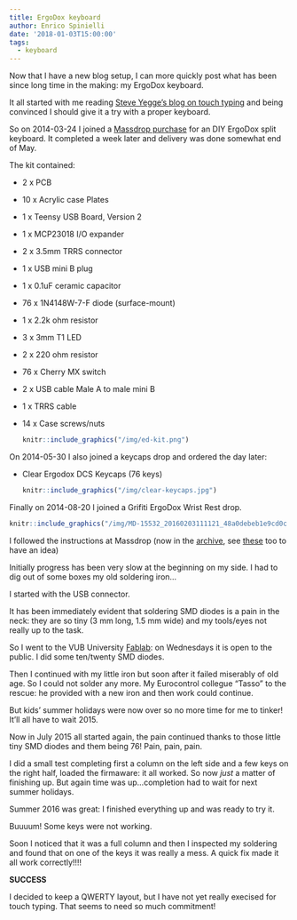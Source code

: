 ```yaml
---
title: ErgoDox keyboard
author: Enrico Spinielli
date: '2018-01-03T15:00:00'
tags:
  - keyboard
---
```



Now that I have a new blog setup, I can more quickly post
what has been since long time in the making: my ErgoDox keyboard.

It all started with me reading [Steve Yegge's blog on touch typing](http://steve-yegge.blogspot.be/2008/09/programmings-dirtiest-little-secret.html)
and being convinced I should give it a try with a proper keyboard.

So on 2014-03-24 I joined a [Massdrop purchase](https://www.massdrop.com/buy/ergodox)
for an DIY ErgoDox split keyboard.
It completed a week later and delivery was done somewhat end of May.

The kit contained:

* 2 x PCB
* 10 x Acrylic case Plates
* 1 x Teensy USB Board, Version 2
* 1 x MCP23018 I/O expander
* 2 x 3.5mm TRRS connector
* 1 x USB mini B plug
* 1 x 0.1uF ceramic capacitor
* 76 x 1N4148W-7-F diode (surface-mount)
* 1 x 2.2k ohm resistor
* 3 x 3mm T1 LED
* 2 x 220 ohm resistor
* 76 x Cherry MX switch
* 2 x USB cable Male A to male mini B
* 1 x TRRS cable
* 14 x Case screws/nuts

  ```r
  knitr::include_graphics("/img/ed-kit.png")
  ```




On 2014-05-30 I also joined a keycaps drop and ordered the day later:

* Clear Ergodox DCS Keycaps (76 keys)
  ```r
  knitr::include_graphics("/img/clear-keycaps.jpg")
  ```


Finally on 2014-08-20 I joined a  Grifiti ErgoDox Wrist Rest drop.

```r
knitr::include_graphics("/img/MD-15532_20160203111121_48a0debeb1e9cd0c.jpg")
```


I followed the instructions at Massdrop (now in the [archive](https://archive.is/Skgwl),
see [these](https://www.ergodox.io/#guide) too to have an idea)

Initially progress has been very slow at the beginning on my side.
I had to dig out of some boxes my old soldering iron...

I started with the USB connector.

It has been immediately evident that soldering SMD diodes is a pain in the neck:
they are so tiny (3 mm long, 1.5 mm wide) and my tools/eyes not really up to the task.

So I went to the VUB University [Fablab](http://www.fablab-brussels.be/fablab-english/):
on Wednesdays it is open to the public. I did some ten/twenty SMD diodes.

Then I continued with my little iron but soon after it failed miserably of old age.
So I could not solder any more. My Eurocontrol collegue "Tasso" to the rescue:
he provided with a new iron and then work could continue.

But kids' summer holidays were now over so no more time for me to tinker!
It'll all have to wait 2015.

Now in July 2015 all started again, the pain continued thanks to those little
tiny SMD diodes and them being 76! Pain, pain, pain.

I did a small test completing first a column on the left side and a few keys on the
right half, loaded the firmaware: it all worked. So now _just_ a matter of finishing up.
But again time was up...completion had to wait for next summer holidays.


Summer 2016 was great: I finished everything up and was ready to try it.

Buuuum! Some keys were not working.

Soon I noticed that it was a full column and then I inspected my soldering and found
that on one of the keys it was really a mess.
A quick fix made it all work correctly!!!!

**SUCCESS**

I decided to keep a QWERTY layout, but I have not yet really execised for touch typing.
That seems to need so much commitment!